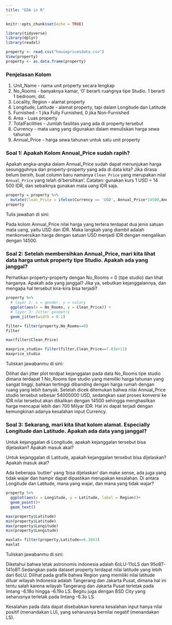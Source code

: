 ---
title: "EDA in R"
---

```{r setup, include=FALSE}
knitr::opts_chunk$set(echo = TRUE)
```

```{r}
library(tidyverse)
library(dplyr)
library(readxl)

property <- read.csv("housepricesdata.csv")
View(property)
property <- as.data.frame(property)
```

### Penjelasan Kolom

1.  Unit_Name - nama unit property secara lengkap
2.  No_Rooms - banyaknya kamar, '0' berarti ruangnya tipe Studio. 1 berarti 1 bedroom, dst.
3.  Locality, Region - alamat property
4.  Longitude, Latitude - alamat property, tapi dalam Longitude dan Latitude
5.  Furnished - 1 jika Fully Furnished, 0 jika Non-Furnished
6.  Area - Luas property
7.  TotalFacilities - Jumlah fasilitas yang ada di property tersebut
8.  Currency - mata uang yang digunakan dalam menuliskan harga sewa tahunan
9.  Annual_Price - harga sewa tahunan untuk satu unit property

### Soal 1: Apakah Kolom Annual_Price sudah rapih?

Apakah angka-angka dalam Annual_Price sudah dapat menunjukan harga sesungguhnya dari property-property yang ada di data kita? Jika dirasa belum bersih, buat column baru namanya `Clean_Price` yang merupakan nilai `Annual_Price` yang telah di'bersihkan'. Catatan: gunakan kurs 1 USD = 14 500 IDR, dan sebaiknya gunakan mata uang IDR saja.

```{r}
property = property %>%
  mutate(Clean_Price = ifelse(Currency == 'USD', Annual_Price*14500,Annual_Price))
property
```

Tulis jawaban di sini:

Pada kolom Annual_Price nilai harga yang tertera terdapat dua jenis satuan mata uang, yaitu USD dan IDR. Maka langkah yang diambil adalah menkonversikan harga dengan satuan USD menjadi IDR dengan mengalikan dengan 14500.

### Soal 2: Setelah membersihkan Annual_Price, mari kita lihat data harga untuk property tipe Studio. Apakah ada yang janggal?

Perhatikan property-property dengan No_Rooms = 0 (tipe studio) dan lihat harganya. Apakah ada yang janggal? Jika ya, sebutkan kejanggalannya, dan mengapa hal tersebut kira-kira bisa terjadi?

```{r}
property %>% 
  # layer 2: x = gender, y = salary
  ggplot(aes(x = No_Rooms, y = Clean_Price)) +
  # layer 3: Jitter geometry
  geom_jitter(width = 0.1)
```

```{r}
filter= filter(property,No_Rooms==0)
filter
```

```{r}
max(filter$Clean_Price)

```

```{r}
maxprice_studio= filter(filter,Clean_Price==7.83e+11)
maxprice_studio

```

Tuliskan jawabanmu di sini:

Dilihat dari jitter plot terdpat kejanggalan pada data No_Rooms tipe studio dimana terdapat 1 No_Rooms tipe studio yang memiliki harga tahunan yang sangat tinggi, bahkan tertinggi dibanding dengan harga rumah dengan ruang yang lebih banyak. Setelah dicek ditemukan bahwa nilai Annual_Price studio tersebut sebesar 54000000 USD, sedangkan saat proses konversi ke IDR nilai tersebut akan dikalikan dengan 14500 sehingga menghasilkan harga mencapai lebih dari 700 Milyar IDR. Hal ini dapat terjadi dengan kemungkinan adanya kesalahan input Currency.

### Soal 3: Sekarang, mari kita lihat kolom alamat. Especially Longitude dan Latitude. Apakah ada data yang janggal?

Untuk kejanggalan di Longitude, apakah kejanggalan tersebut bisa dijelaskan? Apakah masuk akal?

Untuk kejanggalan di Latitude, apakah kejanggalan tersebut bisa dijelaskan? Apakah masuk akal?

Ada beberapa 'outlier' yang 'bisa dijelaskan' dan make sense, ada juga yang tidak wajar dan hampir dapat dipastikan merupakan kesalahan. Di antara Longitude dan Latitude, mana yang wajar, dan mana yang tidak wajar?

```{r}
property %>% 
  ggplot(aes(x = Longitude, y = Latitude, label = Region))+
  geom_point()+
  geom_text()
```

```{r}
max(property$Latitude)
min(property$Latitude)
max(property$Longitude)
min(property$Longitude)
```

```{r}
maxlat= filter(property,Latitude==6.3043)
maxlat

```

Tuliskan jawabanmu di sini:

Diketahui bahwa letak astronomis indonesia adalah 6oLU-11oLS dan 95oBT- 141oBT.Sedangkan pada dataset property terdapat nilai latitude yang lebih dari 6oLU. Dilihat pada grafik bahwa Region yang memiliki nilai latitude diluar wilayah Indonesia adalah Tangerang dan Jakarta Pusat, dimana hal ini tentu salah karena wilayah Tangerang dan Jakarta Pusat terletak pada lintang -6.18o hingga -6.19o LS. Begitu juga dengan BSD City yang seharusnya terletak pada lintang -6.3o LS.

Kesalahan pada data dapat disebabkan karena kesalahan input hanya nilai positif (menandakan LU), yang seharusnya bernilai negatif (menandakan LS).
